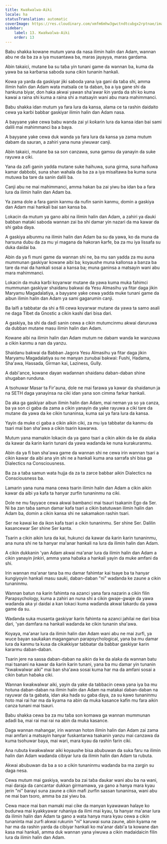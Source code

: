 ```yaml
---
title: Ƙwaƙwalwa-Aiki
locale: ha
statusTranslation: automatic
coverImage: https://res.cloudinary.com/xmfm6mhw3gwctndtcubgx2rptnae/image/upload/v1741354419/small_cover_la_gran_rebelion_28716e29d2.webp
sidebar:
    label: 13. Ƙwaƙwalwa-Aiki
    order: 13
---
```

Babu shakka kowane mutum yana da nasa ilimin halin dan Adam, wannan abu ne da ba za a iya musantawa ba, maras jayayya, maras gardama.

Abin takaici, mutane ba su taɓa yin tunani game da wannan ba, kuma da yawa ba sa karɓarsa saboda suna cikin tunanin hankali.

Kowa ya yarda da gaskiyar jiki saboda yana iya gani da taɓa shi, amma ilimin halin dan Adam wata matsala ce ta daban, ba a iya gane shi da hankuna biyar, don haka akwai yawan sha'awar ƙin yarda da shi ko kuma kawai a raina shi kuma a raina shi a matsayin wani abu mara mahimmanci.

Babu shakka idan mutum ya fara lura da kansa, alama ce ta rashin daidaito cewa ya karɓi babbar gaskiyar ilimin halin dan Adam nasa.

A bayyane yake cewa babu wanda zai yi ƙoƙarin lura da kansa idan bai sami dalili mai mahimmanci ba a baya.

A bayyane yake cewa duk wanda ya fara lura da kansa ya zama mutum dabam da sauran, a zahiri yana nuna yiwuwar canji.

Abin takaici, mutane ba sa son canzawa, suna gamsu da yanayin da suke rayuwa a ciki.

Yana da zafi ganin yadda mutane suke haihuwa, suna girma, suna haifuwa kamar dabbobi, suna shan wahala da ba za a iya misaltawa ba kuma suna mutuwa ba tare da sanin dalili ba.

Canji abu ne mai mahimmanci, amma hakan ba zai yiwu ba idan ba a fara lura da ilimin halin dan Adam ba.

Ya zama dole a fara ganin kanmu da nufin sanin kanmu, domin a gaskiya dan Adam mai hankali bai san kansa ba.

Lokacin da mutum ya gano aibi na ilimin halin dan Adam, a zahiri ya ɗauki babban mataki saboda wannan zai ba shi damar yin nazari da ma kawar da shi gaba ɗaya.

A gaskiya aibunmu na ilimin halin dan Adam ba su da yawa, ko da muna da harsuna dubu da za mu yi magana da hakoran ƙarfe, ba za mu iya lissafa su duka daidai ba.

Abin da ya fi muni game da wannan shi ne, ba mu san yadda za mu auna mummunan gaskiyar kowane aibi ba; koyaushe muna kallonsa a banza ba tare da mai da hankali sosai a kansa ba; muna ganinsa a matsayin wani abu mara mahimmanci.

Lokacin da muka karɓi koyarwar mutane da yawa kuma muka fahimci mummunan gaskiyar shaidanu bakwai da Yesu Almasihu ya fitar daga jikin Maryamu Magadalatiya, a bayyane yake cewa yadda muke tunani game da aibun ilimin halin dan Adam ya sami gagarumin canji.

Ba laifi a tabbatar da shi a fili cewa koyarwar mutane da yawa ta samo asali ne daga Tibet da Gnostic a cikin kashi ɗari bisa ɗari.

A gaskiya, ba shi da daɗi sanin cewa a cikin mutumcinmu akwai ɗaruruwa da dubban mutane masu ilimin halin dan Adam.

Kowane aibi na ilimin halin dan Adam mutum ne dabam wanda ke wanzuwa a cikin kanmu a nan da yanzu.

Shaidanu bakwai da Babban Jagora Yesu Almasihu ya fitar daga jikin Maryamu Magadalatiya su ne manyan zunubai bakwai: Fushi, Haɗama, Sha'awa, Hassada, Girman kai, Laziness, Gully.

A dabi'ance, kowane ɗayan waɗannan shaidanu daban-daban shine shugaban runduna.

A tsohuwar Masar ta Fir'auna, dole ne mai farawa ya kawar da shaidanun ja na SETH daga yanayinsa na ciki idan yana son cimma farkar hankali.

Da aka ga gaskiyar aibun ilimin halin dan Adam, mai neman ya so ya canza, ba ya son ci gaba da zama a cikin yanayin da yake rayuwa a ciki tare da mutane da yawa da ke cikin tunaninsa, kuma sai ya fara lura da kansa.

Yayin da muke ci gaba a cikin aikin ciki, za mu iya tabbatar da kanmu da tsari mai ban sha'awa a cikin tsarin kawarwa.

Mutum yana mamakin lokacin da ya gano tsari a cikin aikin da ke da alaƙa da kawar da ƙarin ƙarin tunani da yawa waɗanda ke nuna kurakuranmu.

Abin da ya fi ban sha'awa game da wannan shi ne cewa irin wannan tsari a cikin kawar da aibi ana yin shi ne a hankali kuma ana sarrafa shi bisa ga Dialectics na Consciousness.

Ba za a taɓa samun wata hujja da za ta zarce babbar aikin Dialectics na Consciousness ba.

Lamarin yana nuna mana cewa tsarin ilimin halin dan Adam a cikin aikin kawar da aibi ya kafa ta hanyar zurfin tunaninmu na ciki.

Dole ne mu fayyace cewa akwai bambanci mai tsauri tsakanin Ego da Ser. Ni ba zan taɓa samun damar kafa tsari a cikin batutuwan ilimin halin dan Adam ba, domin a cikin kansa shi ne sakamakon rashin tsari.

Ser ne kawai ke da ikon kafa tsari a cikin tunaninmu. Ser shine Ser. Dalilin kasancewar Ser shine Ser kanta.

Tsarin a cikin aikin lura da kai, hukunci da kawar da ƙarin ƙarin tunaninmu, ana nuna shi ne ta hanyar ma'anar hankali na lura da ilimin halin dan Adam.

A cikin dukkanin 'yan Adam akwai ma'anar lura da ilimin halin dan Adam a cikin yanayin jinkiri, amma yana haɓaka a hankali yayin da muke amfani da shi.

Irin wannan ma'anar tana ba mu damar fahimtar kai tsaye ba ta hanyar ƙungiyoyin hankali masu sauƙi, daban-daban "ni" waɗanda ke zaune a cikin tunaninmu.

Wannan batun na ƙarin fahimta na azanci yana fara nazarin a cikin filin Parapsychology, kuma a zahiri an nuna shi a cikin gwaje-gwaje da yawa waɗanda aka yi daidai a kan lokaci kuma waɗanda akwai takardu da yawa game da su.

Waɗanda suka musanta gaskiyar ƙarin fahimta na azanci jahilai ne dari bisa ɗari, 'yan damfara na hankali waɗanda ke cikin tunanin sha'awa.

Koyaya, ma'anar lura da ilimin halin dan Adam wani abu ne mai zurfi, ya wuce bayan sauƙaƙan maganganun parapsychological, yana ba mu damar lura da kanmu ta kusa da cikakkiyar tabbatar da babbar gaskiyar ƙarin ƙararmu daban-daban.

Tsarin jere na sassa daban-daban na aikin da ke da alaƙa da wannan batu mai tsanani na kawar da ƙarin ƙarin tunani, yana ba mu damar yin tunanin "ƙwaƙwalwar aiki" mai ban sha'awa sosai kuma har ma da amfani sosai a cikin batun haɓaka ciki.

Wannan ƙwaƙwalwar aiki, yayin da yake da tabbacin cewa yana iya ba mu hotuna daban-daban na ilimin halin dan Adam na matakai daban-daban na rayuwar da ta gabata, idan aka haɗa su gaba ɗaya, za su kawo tunaninmu hoto mai rai har ma da ƙyama na abin da muka kasance kafin mu fara aikin canza tunani mai tsauri.

Babu shakka cewa ba za mu taɓa son komawa ga wannan mummunan adadi ba, mai rai mai rai na abin da muka kasance.

Daga wannan mahangar, irin wannan hoton ilimin halin dan Adam zai zama mai amfani a matsayin hanyar fuskantarwa tsakanin yanzu mai canzawa da kuma tsohuwar baya, mai wari, mara kyau da rashin farin ciki.

Ana rubuta ƙwaƙwalwar aiki koyaushe bisa abubuwan da suka faru na ilimin halin dan Adam waɗanda cibiyar lura da ilimin halin dan Adam ta rubuta.

Akwai abubuwan da ba a so a cikin tunaninmu waɗanda ba ma zargin su daga nesa.

Cewa mutum mai gaskiya, wanda ba zai taɓa ɗaukar wani abu ba na wani, mai daraja da cancantar dukkan girmamawa, ya gano a hanya mara kyau jerin "ni" ɓarayi suna zaune a cikin mafi zurfin sassan tunaninsa, wani abu ne mai ban tsoro, amma ba zai yiwu ba.

Cewa mace mai ban mamaki mai cike da manyan kyawawan halaye ko budurwa mai kyakkyawar ruhaniya da ilimi mai kyau, ta hanyar ma'anar lura da ilimin halin dan Adam ta gano a wata hanya mara kyau cewa a cikin tunaninta mai zurfi akwai rukunin "ni" karuwai suna zaune, abin ƙyama ne har ma da rashin yarda da cibiyar hankali ko ma'anar ɗabi'a ta kowane ɗan ƙasa mai hankali, amma duk wannan yana yiwuwa a cikin madaidaicin filin lura da ilimin halin dan Adam.

